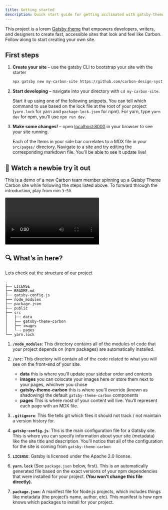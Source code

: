 ```yaml
---
title: Getting started
description: Quick start guide for getting acclimated with gatsby-theme-carbon
---
```


<PageDescription>

This project is a lorem
[Gatsby theme](https://www.gatsbyjs.org/docs/themes/what-are-gatsby-themes/)
that empowers developers, writers, and designers to create fast, accessible
sites that look and feel like Carbon. Follow along to start creating your own
site.

</PageDescription>

## First steps

1. **Create your site** – use the gatsby CLI to bootstrap your site with the
   starter

   ```sh
   npx gatsby new my-carbon-site https://github.com/carbon-design-system/gatsby-starter-carbon-theme
   ```

2. **Start developing** – navigate into your directory with `cd my-carbon-site`.

   Start it up using one of the following snippets. You can tell which command
   to use based on the lock file at the root of your project (`yarn.lock` for
   yarn and `package-lock.json` for npm). For yarn, type `yarn dev` for npm,
   you’ll use `npm run dev`.

3. **Make some changes!** – open [localhost:8000](//localhost:8000) in your
   browser to see your site running.

   Each of the Items in your side bar correlates to a MDX file in your
   `src/pages/` directory. Navigate to a site and try editing the corresponding
   markdown file. You’ll be able to see it update live!

## 👀 Watch a newbie try it out

This is a demo of a new Carbon team member spinning up a Gatsby Theme Carbon
site while following the steps listed above. To forward through the
introduction, play from min `3:50`.

<div style={{ border: '1px solid 	#c6c6c6' }}>
  <Video title="Gatsby Theme Carbon Site Demo" vimeoId="437931932" />
</div>

## 🔍 What’s in here?

Lets check out the structure of our project

    .
    ├── LICENSE
    ├── README.md
    ├── gatsby-config.js
    ├── node_modules
    ├── package.json
    ├── public
    ├── src
    │   ├── data
    │   ├── gatsby-theme-carbon
    │   ├── images
    │   └── pages
    └── yarn.lock

1.  **`/node_modules`**: This directory contains all of the modules of code that
    your project depends on (npm packages) are automatically installed.

1.  **`/src`**: This directory will contain all of the code related to what you
    will see on the front-end of your site.

    - **data** this is where you’ll update your sidebar order and contents
    - **images** you can colocate your images here or store them next to your
      pages, whichver you chose
    - **gatsby-theme-carbon** this is where you’ll override (known as shadowing)
      the default `gatsby-theme-carbon` components
    - **pages** This is where most of your content will live. You’ll represent
      each page with an MDX file.

1.  **`.gitignore`**: This file tells git which files it should not track / not
    maintain a version history for.

1.  **`gatsby-config.js`**: This is the main configuration file for a Gatsby
    site. This is where you can specify information about your site (metadata)
    like the site title and description. You’ll notice that all of the
    configuration for the site is coming from `gatsby-theme-carbon`

1.  **`LICENSE`**: Gatsby is licensed under the Apache 2.0 license.

1.  **`yarn.lock`** (See `package.json` below, first). This is an automatically
    generated file based on the exact versions of your npm dependencies that
    were installed for your project. **(You won’t change this file directly).**

1.  **`package.json`**: A manifest file for Node.js projects, which includes
    things like metadata (the project’s name, author, etc). This manifest is how
    npm knows which packages to install for your project.
